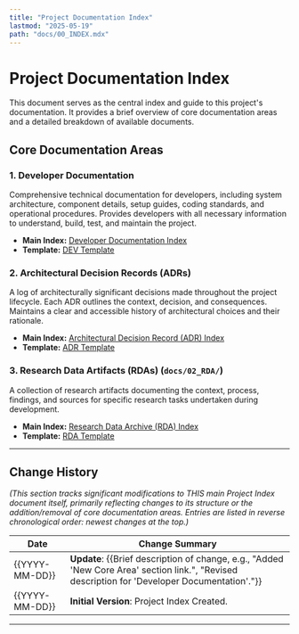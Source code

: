 ```yaml
---
title: "Project Documentation Index"
lastmod: "2025-05-19"
path: "docs/00_INDEX.mdx"
---
```


# Project Documentation Index

This document serves as the central index and guide to this project's documentation. It provides a brief overview of core documentation areas and a detailed breakdown of available documents.

## Core Documentation Areas

### 1. Developer Documentation
Comprehensive technical documentation for developers, including system architecture, component details, setup guides, coding standards, and operational procedures. Provides developers with all necessary information to understand, build, test, and maintain the project.

- **Main Index:** [Developer Documentation Index](./00_DEV_DOCS/00_DEV_INDEX)
- **Template:** [DEV Template](./00_DEV/01_DEV_TEMPLATE)

### 2. Architectural Decision Records (ADRs)
A log of architecturally significant decisions made throughout the project lifecycle. Each ADR outlines the context, decision, and consequences. Maintains a clear and accessible history of architectural choices and their rationale.

- **Main Index:** [Architectural Decision Record (ADR) Index](./01_ADR/00_ADR_INDEX)
- **Template:** [ADR Template](./01_ADR/01_ADR_TEMPLATE)

### 3. Research Data Artifacts (RDAs) (`docs/02_RDA/`)
A collection of research artifacts documenting the context, process, findings, and sources for specific research tasks undertaken during development.

- **Main Index:** [Research Data Archive (RDA) Index](./02_RDA/00_RDA_INDEX)
- **Template:** [RDA Template](./02_RDA/01_RDA_TEMPLATE)

---

## Change History
*(This section tracks significant modifications to THIS main Project Index document itself, primarily reflecting changes to its structure or the addition/removal of core documentation areas. Entries are listed in reverse chronological order: newest changes at the top.)*

| Date         | Change Summary                                                                                                                               |
|--------------|----------------------------------------------------------------------------------------------------------------------------------------------|
| {{YYYY-MM-DD}} | **Update**: {{Brief description of change, e.g., "Added 'New Core Area' section link.", "Revised description for 'Developer Documentation'."}} |
| {{YYYY-MM-DD}} | **Initial Version**: Project Index Created.                                                                                                 |

---
